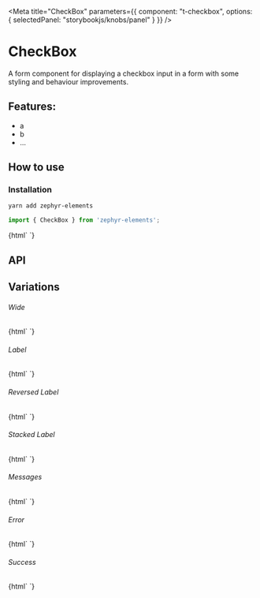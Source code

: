 

<Meta 
  title="CheckBox"
  parameters={{
    component: "t-checkbox",
    options: { selectedPanel: "storybookjs/knobs/panel" }
  }}
/>

# CheckBox

A form component for displaying a checkbox input in a form with some styling and behaviour improvements.

## Features:

- a
- b
- ...

## How to use

### Installation

```bash
yarn add zephyr-elements
```

```js
import { CheckBox } from 'zephyr-elements';
```

<Preview withToolbar>
  <Story name="Simple">
    {html`
      <t-checkbox id="simple"></t-checkbox>
    `}
  </Story>
</Preview>

## API

<Props of="t-checkbox" />

## Variations

###### Wide

<Story name="Wide">
  {html`
    <t-checkbox id="wide" wide></t-checkbox>
  `}
</Story>

###### Label

<Story name="Label">
  {html`
    <t-checkbox id="label" label="Name"></t-checkbox>
  `}
</Story>

###### Reversed Label 

<Story name="Reversed Label">
  {html`
    <t-checkbox id="label" label="Name" reversed></t-checkbox>
  `}
</Story>

###### Stacked Label

<Story name="Stacked Label">
  {html`
    <t-checkbox id="stacked-label" label="Name" .inline=${false}></t-checkbox>
  `}
</Story>


###### Messages

<Story name="Messages">
  {html`
    <t-checkbox id="messages" label="Name" .messages=${['This is a message']}></t-checkbox>
  `}
</Story>

###### Error

<Story name="Error">
  {html`
    <t-checkbox id="error" label="Name" status="error" .checked=${true}></t-checkbox>
  `}
</Story>

###### Success 

<Story name="Success">
  {html`
    <t-checkbox id="success" label="Name" status="success" .checked=${true}></t-checkbox>
  `}
</Story>
